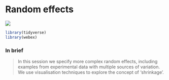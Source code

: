 # Random effects {#random-effects}

![](images/randomeffectlines.png)

```r
library(tidyverse)
library(webex)
```

### In brief

> In this session we specify more complex random effects, including examples from
> experimental data with multiple sources of variation. We use visualisation techniques
> to explore the concept of 'shrinkage'.
